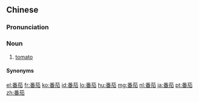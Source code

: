 ==Chinese==
{{zh-forms|lit=foreign eggplant|alt=蕃茄}}

===Pronunciation===
{{zh-pron
|m=fānqié
|c=faan1 ke4-2
|g=fan1 qia2
|h=pfs=fân-khiò;gd=fan1 kio2
|mn=qz,tw,zz,hc:hoan-kiô/xm:hoan-ka
|mn-t=huang1 giê5/huang1 gio5
|mn-t_note=huang1 giê5 - Chaozhou; huang1 gio5 - Shantou
|w=1fe ga
|x=fan1 jie2
|cat=n
}}

===Noun===
{{zh-noun}}

# {{lb|zh|Mandarin|Cantonese|Gan|Hakka|Teochew|Xiang}} [[tomato]]

====Synonyms====
{{zh-dial}}

{{zh-cat|Vegetables|Fruits}}

[[el:番茄]]
[[fr:番茄]]
[[ko:番茄]]
[[id:番茄]]
[[lo:番茄]]
[[hu:番茄]]
[[mg:番茄]]
[[nl:番茄]]
[[ja:番茄]]
[[pt:番茄]]
[[zh:番茄]]